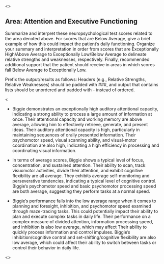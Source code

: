 <<PROMPT>>

## Area: Attention and Executive Functioning

Summarize and interpret these neuropsychological test scores related to the area
denoted above. For scores that are Below
Average, give a brief example of how this could impact the patient's daily
functioning. Organize your summary and interpretation in order from scores that
are Exceptionally High/Above Average to Exceptionally Low/Below Average to
delineate relative strengths and weaknesses, respectively. Finally, recommended
additional support that the patient should receive in areas in which scores fall
Below Average to Exceptionally Low.

Prefix the output/results as follows: Headers (e.g., Relative Strengths,
Relative Weaknesses) should be padded with ###, and output that contains lists should be
unordered and padded with - instead of ordered.

<<EXAMPLE>>

- Biggie demonstrates an exceptionally high auditory attentional capacity, indicating a strong ability to process a large amount of information at once. Their attentional capacity and working memory are above average, allowing him to effectively retrieve, generate, and present ideas. Their auditory attentional capacity is high, particularly in maintaining sequences of orally presented information. Their psychomotor speed, visual scanning ability, and visual-motor coordination are also high, indicating a high efficiency in processing and coordinating visual information.

- In terms of average scores, Biggie shows a typical level of focus, concentration, and sustained attention. Their ability to scan, track visuomotor activities, divide their attention, and exhibit cognitive flexibility are all average. They exhibits average self-monitoring and perseverative tendencies, indicating a typical level of cognitive control. Biggie's psychomotor speed and basic psychomotor processing speed are both average, suggesting they perform tasks at a normal speed.

- Biggie's performance falls into the low average range when it comes to planning and foresight, inhibition, and psychomotor speed examined through maze-tracing tasks. This could potentially impact their ability to plan and execute complex tasks in daily life. Their performance on a complex measure of divided attention, information processing speed, and inhibition is also low average, which may affect Their ability to quickly process information and control impulses. Biggie's inhibition/cognitive control and set-shifting/cognitive flexibility are also low average, which could affect their ability to switch between tasks or control their behavior in daily life.

<<START>>
